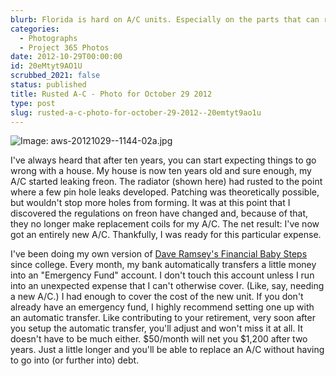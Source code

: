 ```yaml
---
blurb: Florida is hard on A/C units. Especially on the parts that can rust.
categories:
  - Photographs
  - Project 365 Photos
date: 2012-10-29T00:00:00
id: 20eMtyt9AO1U
scrubbed_2021: false
status: published
title: Rusted A-C - Photo for October 29 2012
type: post
slug: rusted-a-c-photo-for-october-29-2012--20emtyt9ao1u
---
```


![Image: aws-20121029--1144-02a.jpg](/aws-20121029--1144-02a.jpg)

I've always heard that after ten years, you can start expecting things to go wrong with a house. My house is now ten years old and sure enough, my A/C started leaking freon. The radiator (shown here) had rusted to the point where a few pin hole leaks developed. Patching was theoretically possible, but wouldn't stop more holes from forming. It was at this point that I discovered the regulations on freon have changed and, because of that, they no longer make replacement coils for my A/C. The net result: I've now got an entirely new A/C. Thankfully, I was ready for this particular expense.

I've been doing my own version of [Dave Ramsey's Financial Baby Steps](http://www.daveramsey.com/new/baby-steps/) since college. Every month, my bank automatically transfers a little money into an "Emergency Fund" account. I don't touch this account unless I run into an unexpected expense that I can't otherwise cover. (Like, say, needing a new A/C.) I had enough to cover the cost of the new unit. If you don't already have an emergency fund, I highly recommend setting one up with an automatic transfer. Like contributing to your retirement, very soon after you setup the automatic transfer, you'll adjust and won't miss it at all. It doesn't have to be much either. $50/month will net you $1,200 after two years. Just a little longer and you'll be able to replace an A/C without having to go into (or further into) debt.